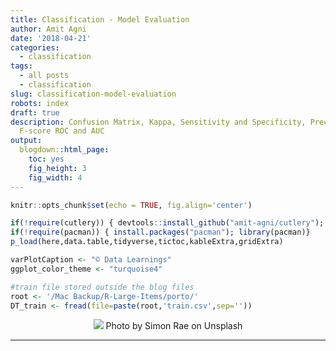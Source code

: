```yaml
---
title: Classification - Model Evaluation
author: Amit Agni
date: '2018-04-21'
categories:
  - classification
tags:
  - all posts
  - classification
slug: classification-model-evaluation
robots: index
draft: true
description: Confusion Matrix, Kappa, Sensitivity and Specificity, Precision and Recall,
  F-score ROC and AUC
output:
  blogdown::html_page:
    toc: yes
    fig_height: 3
    fig_width: 4
---
```


```r
knitr::opts_chunk$set(echo = TRUE, fig.align='center')

if(!require(cutlery)) { devtools::install_github("amit-agni/cutlery"); library(cutlery)}
if(!require(pacman)) { install.packages("pacman"); library(pacman)}
p_load(here,data.table,tidyverse,tictoc,kableExtra,gridExtra)

varPlotCaption <- "© Data Learnings"
ggplot_color_theme <- "turquoise4"

#train file stored outside the blog files
root <- '/Mac Backup/R-Large-Items/porto/'
DT_train <- fread(file=paste(root,'train.csv',sep=''))

```

<center>
	<!-- feature image -->
	![](/post/2018-04-21-classification-model-evaluation_files/simon-rae-kSJTEv9w5l4-unsplash.jpg)
Photo by Simon Rae on Unsplash
</center>
<hr>



